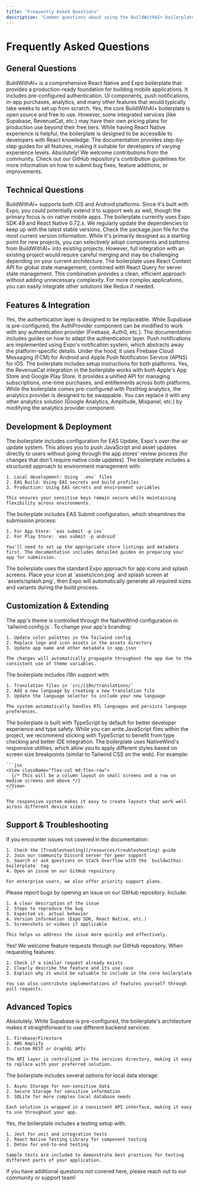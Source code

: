 ```yaml
---
title: "Frequently Asked Questions"
description: "Common questions about using the BuildWithAI+ boilerplate"
---
```


# Frequently Asked Questions

## General Questions

<AccordionGroup>
  <Accordion icon="circle-question" title="What is BuildWithAI+ boilerplate?">
    BuildWithAI+ is a comprehensive React Native and Expo boilerplate that provides a production-ready foundation for building mobile applications. It includes pre-configured authentication, UI components, push notifications, in-app purchases, analytics, and many other features that would typically take weeks to set up from scratch.
  </Accordion>
  
  <Accordion icon="money-bill" title="Is BuildWithAI+ free to use?">
    Yes, the core BuildWithAI+ boilerplate is open source and free to use. However, some integrated services (like Supabase, RevenueCat, etc.) may have their own pricing plans for production use beyond their free tiers.
  </Accordion>
  
  <Accordion icon="laptop-code" title="Do I need to be an experienced developer to use this boilerplate?">
    While having React Native experience is helpful, the boilerplate is designed to be accessible to developers with React knowledge. The documentation provides step-by-step guides for all features, making it suitable for developers of varying experience levels.
  </Accordion>
  
  <Accordion icon="code-branch" title="Can I contribute to the boilerplate?">
    Absolutely! We welcome contributions from the community. Check out our GitHub repository's contribution guidelines for more information on how to submit bug fixes, feature additions, or improvements.
  </Accordion>
</AccordionGroup>

## Technical Questions

<AccordionGroup>
  <Accordion icon="mobile" title="Which platforms does BuildWithAI+ support?">
    BuildWithAI+ supports both iOS and Android platforms. Since it's built with Expo, you could potentially extend it to support web as well, though the primary focus is on native mobile apps.
  </Accordion>
  
  <Accordion icon="code" title="Which React Native / Expo version does BuildWithAI+ use?">
    The boilerplate currently uses Expo SDK 49 and React Native 0.72.x. We regularly update the dependencies to keep up with the latest stable versions. Check the package.json file for the most current version information.
  </Accordion>
  
  <Accordion icon="puzzle-piece" title="Can I use this with existing projects?">
    While it's primarily designed as a starting point for new projects, you can selectively adopt components and patterns from BuildWithAI+ into existing projects. However, full integration with an existing project would require careful merging and may be challenging depending on your current architecture.
  </Accordion>
  
  <Accordion icon="layer-group" title="Which state management solution does the boilerplate use?">
    The boilerplate uses React Context API for global state management, combined with React Query for server state management. This combination provides a clean, efficient approach without adding unnecessary complexity. For more complex applications, you can easily integrate other solutions like Redux if needed.
  </Accordion>
</AccordionGroup>

## Features & Integration

<AccordionGroup>
  <Accordion icon="lock" title="Can I use a different authentication provider instead of Supabase?">
    Yes, the authentication layer is designed to be replaceable. While Supabase is pre-configured, the AuthProvider component can be modified to work with any authentication provider (Firebase, Auth0, etc.). The documentation includes guides on how to adapt the authentication layer.
  </Accordion>
  
  <Accordion icon="bell" title="How do push notifications work across different platforms?">
    Push notifications are implemented using Expo's notification system, which abstracts away the platform-specific details. Under the hood, it uses Firebase Cloud Messaging (FCM) for Android and Apple Push Notification Service (APNS) for iOS. The boilerplate includes setup instructions for both platforms.
  </Accordion>
  
  <Accordion icon="credit-card" title="Does the in-app purchase integration work with both App Store and Google Play?">
    Yes, the RevenueCat integration in the boilerplate works with both Apple's App Store and Google Play Store. It provides a unified API for managing subscriptions, one-time purchases, and entitlements across both platforms.
  </Accordion>
  
  <Accordion icon="chart-line" title="Can I use a different analytics provider?">
    While the boilerplate comes pre-configured with PostHog analytics, the analytics provider is designed to be swappable. You can replace it with any other analytics solution (Google Analytics, Amplitude, Mixpanel, etc.) by modifying the analytics provider component.
  </Accordion>
</AccordionGroup>

## Development & Deployment

<AccordionGroup>
  <Accordion icon="rocket" title="How do I deploy updates after my app is live?">
    The boilerplate includes configuration for EAS Update, Expo's over-the-air update system. This allows you to push JavaScript and asset updates directly to users without going through the app stores' review process (for changes that don't require native code updates).
  </Accordion>
  
  <Accordion icon="gear" title="How do I manage environment variables for different environments?">
    The boilerplate includes a structured approach to environment management with:
    
    1. Local development: Using `.env` files
    2. EAS Build: Using EAS secrets and build profiles
    3. Production: Using EAS secrets and environment variables
    
    This ensures your sensitive keys remain secure while maintaining flexibility across environments.
  </Accordion>
  
  <Accordion icon="arrow-up-right-from-square" title="How do I submit my app to the app stores?">
    The boilerplate includes EAS Submit configuration, which streamlines the submission process:
    
    1. For App Store: `eas submit -p ios`
    2. For Play Store: `eas submit -p android`
    
    You'll need to set up the appropriate store listings and metadata first. The documentation includes detailed guides on preparing your app for submission.
  </Accordion>
  
  <Accordion icon="table-cells" title="How do I generate app icons and splash screens?">
    The boilerplate uses the standard Expo approach for app icons and splash screens. Place your icon at `assets/icon.png` and splash screen at `assets/splash.png`, then Expo will automatically generate all required sizes and variants during the build process.
  </Accordion>
</AccordionGroup>

## Customization & Extending

<AccordionGroup>
  <Accordion icon="paintbrush" title="How do I customize the app theme and branding?">
    The app's theme is controlled through the NativeWind configuration in `tailwind.config.js`. To change your app's branding:
    
    1. Update color palettes in the Tailwind config
    2. Replace logo and icon assets in the assets directory
    3. Update app name and other metadata in app.json
    
    The changes will automatically propagate throughout the app due to the consistent use of theme variables.
  </Accordion>
  
  <Accordion icon="language" title="How do I add support for additional languages?">
    The boilerplate includes i18n support with:
    
    1. Translation files in `src/i18n/translations/`
    2. Add a new language by creating a new translation file
    3. Update the language selector to include your new language
    
    The system automatically handles RTL languages and persists language preferences.
  </Accordion>
  
  <Accordion icon="code-compare" title="Can I use this boilerplate with TypeScript and JavaScript?">
    The boilerplate is built with TypeScript by default for better developer experience and type safety. While you can write JavaScript files within the project, we recommend sticking with TypeScript to benefit from type checking and better IDE integration.
  </Accordion>
  
  <Accordion icon="laptop-mobile" title="How do I handle responsive designs for different screen sizes?">
    The boilerplate uses NativeWind's responsive utilities, which allow you to apply different styles based on screen size breakpoints (similar to Tailwind CSS on the web). For example:
    
    ```jsx
    <View className="flex-col md:flex-row">
      {/* This will be a column layout on small screens and a row on medium screens and above */}
    </View>
    ```
    
    The responsive system makes it easy to create layouts that work well across different device sizes.
  </Accordion>
</AccordionGroup>

## Support & Troubleshooting

<AccordionGroup>
  <Accordion icon="life-ring" title="Where can I get help if I'm stuck?">
    If you encounter issues not covered in the documentation:
    
    1. Check the [Troubleshooting](/resources/troubleshooting) guide
    2. Join our community Discord server for peer support
    3. Search or ask questions on Stack Overflow with the `buildwithai-boilerplate` tag
    4. Open an issue on our GitHub repository
    
    For enterprise users, we also offer priority support plans.
  </Accordion>
  
  <Accordion icon="bug" title="I found a bug in the boilerplate. How do I report it?">
    Please report bugs by opening an issue on our GitHub repository. Include:
    
    1. A clear description of the issue
    2. Steps to reproduce the bug
    3. Expected vs. actual behavior
    4. Version information (Expo SDK, React Native, etc.)
    5. Screenshots or videos if applicable
    
    This helps us address the issue more quickly and effectively.
  </Accordion>
  
  <Accordion icon="lightbulb" title="Can I request new features for the boilerplate?">
    Yes! We welcome feature requests through our GitHub repository. When requesting features:
    
    1. Check if a similar request already exists
    2. Clearly describe the feature and its use case
    3. Explain why it would be valuable to include in the core boilerplate
    
    You can also contribute implementations of features yourself through pull requests.
  </Accordion>
</AccordionGroup>

## Advanced Topics

<AccordionGroup>
  <Accordion icon="server" title="Can I use a different backend service instead of Supabase?">
    Absolutely. While Supabase is pre-configured, the boilerplate's architecture makes it straightforward to use different backend services:
    
    1. Firebase/Firestore
    2. AWS Amplify
    3. Custom REST or GraphQL APIs
    
    The API layer is centralized in the services directory, making it easy to replace with your preferred solution.
  </Accordion>
  
  <Accordion icon="database" title="How do I handle local data persistence?">
    The boilerplate includes several options for local data storage:
    
    1. Async Storage for non-sensitive data
    2. Secure Storage for sensitive information
    3. SQLite for more complex local database needs
    
    Each solution is wrapped in a consistent API interface, making it easy to use throughout your app.
  </Accordion>
  
  <Accordion icon="flask" title="Is there a testing strategy included?">
    Yes, the boilerplate includes a testing setup with:
    
    1. Jest for unit and integration tests
    2. React Native Testing Library for component testing
    3. Detox for end-to-end testing
    
    Sample tests are included to demonstrate best practices for testing different parts of your application.
  </Accordion>
</AccordionGroup>

If you have additional questions not covered here, please reach out to our community or support team!
